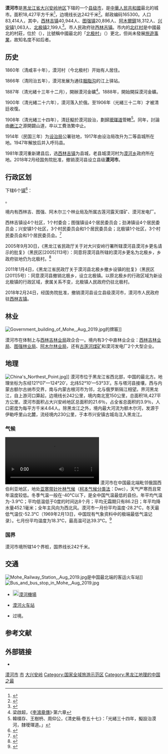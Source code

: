 {{Infobox China County
| county = 漠河市
| usedname = 
| nameorigin = 
| Photo = Overlook of Mohe, Aug 2019.jpg
| Photoname = 从北极星广场俯瞰漠河市
| map = Location of Mohe within Heilongjiang (China).png
| mapsize = 250
| map_caption = 
| Belong = [[黑龙江省|黑龙江省]][[大兴安岭地区|大兴安岭地区]]
| Types = [[县级市|县级市]]
| admincode =  232701
| founded = 
| seat = 西林吉镇
| officerTitle = 
| officer = 
| officerTitle2 = 
| officer2 = 
| subdistrict = 
| dialect = 
| post code = 165300
| phone code = 457
| coordinate = {{coord|52.9702|N|122.5223|E|type:adm3rd_region:CN-23_source:Gaode|format=dms|display=it}}
| area = 18,427平方千米
| area land = 
| area water = 
| census yr = 2010年
| pop = 83,414人
| density =  
| GDP = 
| GDP_as_of = 
| GDPPC = 
| carlicense = 黑P
| web = www.mohe.gov.cn
| web_title = 漠河市政府网
}}
'''漠河市'''是[[黑龙江省|黑龙江省]][[大兴安岭地区|大兴安岭地区]]下辖的一个[[县级市|县级市]]，是[[中華人民共和國|中華人民共和國]]最北的城市。面积18,427平方千米<ref>{{Cite web|title=漠河概况|url=http://www.mohe.gov.cn/mohe_portal/info/994.jspx|work=www.mohe.gov.cn|access-date=2020-12-19|archive-date=2021-02-05|archive-url=https://web.archive.org/web/20210205194318/http://www.mohe.gov.cn/mohe_portal/info/994.jspx|dead-url=no}}</ref>，边境线长达242千米<ref>{{Cite web|title=地理位置|url=http://www.mohe.gov.cn/mohe_portal/info/995.jspx|work=www.mohe.gov.cn|access-date=2020-12-19|archive-date=2021-02-05|archive-url=https://web.archive.org/web/20210205011131/http://www.mohe.gov.cn/mohe_portal/info/995.jspx|dead-url=no}}</ref>。邮政编码165300。人口83,414人，其中，[[西林吉镇|西林吉镇]]40,944人、[[图强镇|图强镇]]20,896人、[[阿木爾鎮|阿木爾鎮]]18,312人、[[兴安镇_(漠河市)|兴安镇]]1,063人、[[北极镇_(漠河市)|北极镇]]2,199人<ref>{{Cite web|title=人口民族|url=http://www.mohe.gov.cn/mohe_portal/info/997.jspx|work=www.mohe.gov.cn|access-date=2020-12-19|archive-date=2021-02-16|archive-url=https://web.archive.org/web/20210216011613/http://www.mohe.gov.cn/mohe_portal/info/997.jspx|dead-url=no}}</ref>。市人民政府驻[[西林吉镇|西林吉镇]]。市内的[[北红村|北红村]]是中國最北的村莊，位於（{{coord|53.500|N|123.050|E|type:adm3rd_region:CN-23_source:Gaode|format=dms}}），比號稱中國最北的「[[北极村|北极村]]」（{{coord|53.467|N|122.350|E|type:adm3rd_region:CN-23_source:Gaode|format=dms}}）更北，但尚未發展[[旅游|旅遊事業]]，故知名度不如后者。

== 历史 ==
1860年（清咸丰十年），漠河村（今北极村）开始有人居住。

1866年（清同治五年），漠河发展为通往[[胭脂沟|胭脂沟]]的江上驿站。

1887年（清光緒十三年十二月），開辦漠河金礦<ref>梁啟超，《[[s:李鴻章傳/06|李鴻章傳]]》·第六章</ref>。1888年，開始開採漠河金礦。

1900年（清光緒二十六年），漠河落入於俄。至1906年（光緒三十二年）才被清廷收復。

1908年（清光緒三十四年），清廷擬於漠河設治，劃歸[[璦琿道|璦琿道]]管轄<ref>韓樸存、王樹枬、周仰公，《清史稿·卷五十七》：「光緒三十四年，擬設治漠河，隸璦琿道。」</ref>。同年，討論由[[嫩江|嫩江]]之源開闢山道，卒以工費浩繁中止。

1914年（民国三年）为[[设治局|设治局]]公署驻地，1917年由设治局改升为二等县城所在地。1947年解放后并入呼玛县。

1981年漠河重新建县后，选[[西林吉镇|西林吉镇]]为县城，老县城漠河村为[[北极镇_(漠河市)|漠河乡]]政府所在地。2018年2月经国务院批准，撤销漠河县设立县级'''漠河市'''。

== 行政区划 ==
{{PAGENAMEBASE}}下辖6个[[行政建制镇|镇]]<ref>{{PRC admin/ref sgc|23/27/01}}</ref>：

{{PRC admin/children|23/27/01}}。

境内有西林吉、图强、阿木尔三个林业局及所属古莲河露天煤矿、漠河发电厂。

西林吉镇设4个社区，1个村委会；图强镇设4个居民委员会；劲涛镇设4个居民委员会；兴安镇1个社区，3个村民委员会和1个居民委员会；北极镇1个社区，3个村民委员会和1个居民委员会。<ref>{{Cite web|title=漠河人民政府|url=http://mohe.gov.cn/index.php?m=home&c=Lists&a=index&tid=101|access-date=2021-08-23|work=mohe.gov.cn|archive-date=2021-08-23|archive-url=https://web.archive.org/web/20210823143313/http://mohe.gov.cn/index.php?m=home&c=Lists&a=index&tid=101|dead-url=no}}</ref>

2005年9月30日，《黑龙江省民政厅关于对大兴安岭行署所辖漠河县漠河乡更名请示的批复》（黑民区[2005]113号）：同意将漠河县所辖的漠河乡更名为北极乡，乡政府驻地仍为北极村。<ref>{{Cite web |url=http://www.hlj.gov.cn/gkml/system/2008/05/31/000232730.shtml |title=黑龙江省人民政府《黑龙江省民政厅关于对大兴安岭行署所辖漠河县漠河乡更名请示的批复》 |access-date=2014-07-15 |archive-date=2020-09-22 |archive-url=https://web.archive.org/web/20200922070121/http://www.hlj.gov.cn/gkml/system/2008/05/31/000232730.shtml |dead-url=no }}</ref>

2011年1月4日，《黑龙江省民政厅关于漠河县北极乡撤乡设镇的批复》（黑民区[2011]5号）：同意漠河县撤销北极乡，设立北极镇。以原北极乡的行政区域为新设北极镇的行政区域，隶属关系不变，北极镇人民政府仍驻北极村。

2018年2月24日，经国务院批准，撤销漠河县设立县级漠河市，漠河市人民政府驻[[西林吉镇|西林吉镇]]。

== 林业 ==
[[File:Government_building_of_Mohe,_Aug_2019.jpg|thumb]]的牌匾]]

漠河市在体制上与[[西林吉林业局|西林吉林业局]]政企合一。境内有3个中直林业企业：[[西林吉林业局|西林吉林业局]]、[[图强林业局|图强林业局]]、[[阿木尔林业局|阿木尔林业局]]，还有[[古莲河煤矿|古莲河煤矿]]和漠河发电厂2个大型企业。

== 地理 ==
[[File:China's_Northest_Point.jpg|thumb]]]]
漠河市位于黑龙江省西北部，中国的最北方。地理坐标为东经121°07′—124°20′，北纬52°10′—53°33′。东与塔河县接壤，西与内蒙古额尔古纳市交界，南与内蒙古根河市为邻，北与俄罗斯隔江相望。界河黑龙江，自上游河口算起，边境线长242公里，境内南北宽150公里，总面积18,427平方公里。漠河市面积占大兴安岭地区总面积的21.6％，占全省总面积的3.9％，人口密度为每平方千米4.64人。除黑龙江之外，境内最大河流为额木尔河，发源于伊勒呼里山北麓，流经境内230公里，于本市兴安镇古城岛注入黑龙江。

=== 气候 ===
[[File:2020年10月27日_“中国北极”漠河发布暴雪预警_降雪量已达入秋最大级别.webm|2020年10月27日 “中国北极”漠河发布[[气象灾害预警信号]] 降雪量已达入秋最大级别|thumb]]
漠河市在中国最北端毗邻俄国西伯利亚地区，地处[[副极地气候|亚寒带针叶林气候]]（[[柯本气候分类法|柯本气候分类法]]：Dwc），天气严寒而且常年温度较低。冬季气温一般在-40℃以下，是全中国气温最低的县份。年平均气温为-3.9℃；平均低温低于0度的时间达8个月；平均无霜期只有86.2日；年平均降水量452.1毫米；全年主风向为西北风。漠河市一月份平均温度-28.2°C，冬天最低气温仅-52.3°C（1969年2月13日，中国现有气象资料中的极端最低气温记录）。七月份平均温度为18.3°C，最高温可达39.3°C。<ref>{{Cite web|title=Extreme Temperatures Around the World|url=https://www.mherrera.org/temp.htm|access-date=2021-08-23|work=www.mherrera.org|archive-date=2022-01-07|archive-url=https://web.archive.org/web/20220107162103/https://www.mherrera.org/temp.htm|dead-url=no}}</ref>

{{漠河市气候数据}}

===国界===
漠河市境所辖14个界桩，国界线长242千米。
<!---
界江中方岛屿：
{| class="wikitable"
|-
! 岛名 !! 北纬 !! 东经 !! 面积（平方千米） !! 距中方江岸（米） !! 距俄方江岸（米） !! 注释
|-
|  洛古河下江岛 || 53°20.9’|| 121°35.1’|| 0.075|| 50||  350 || [[洛古河|洛古河]]上游2千米处，下距[[北极镇|北极乡]]60千米。
|-
| 船坞岛 || 53°22.1’|| 121°38.6’|| 0.143|| 50||600||下距北极乡57千米处。
|-
| 小马场套子岛|| 53°28.1’|| 122°16.1’|| 0.084|| 40|| 650||下距北极乡9千米。
|-
| 上漠河浅滩岛 ||  ||   || 0.146||   ||   ||由2个岛屿组成， 一号岛位于北纬53°29.7’，东经122°18.6’，面积0.135平方千米；二号岛位于北纬53°29.1’，东经122°18’，面积0.011平方千米。
|-
| 下地营子岛 || 53°26.9’|| 东经122°24.3’|| 0.114|| 75|| 200||上距北极乡3千米。
|-
| 永合站上套子岛|| 53°27.5’|| 122°34.8’|| 0.196|| 60 ||  350||上距北极乡17千米。
|-
| 永合站下岛|| 53°27.5’|| 122°43.7’|| 0.124|| 30 || 500||距北极乡下游20千米。
|-
| 永合站浅滩岛 || 53°27.2’|| 122°48.4’|| 0.116||   ||  || 
|-
| 浅滩岛 || 53°27.3’|| 122°51.5’|| 0.075 ||   || || 上距北极乡36千米。
|-
| 大草甸子岛 ||  ||   || 7．865 ||  ||   ||由5个岛屿组成，一号岛位于北纬53°28．9’，东经122°58.5’，面积5.68平方千米；二号岛位于北纬53°29.2’，东经122°59.3’，面积0.550平方千米；三号岛位于北纬53°29.7’，东经123°0.7’，面积0.225平方千米；四号岛位于北纬53°29.8’，东经123°2.5’，面积1.225平方千米；五号岛位于北纬53°29.4’，东经123°2.1’，面积0.185平方千米。
|-
| 上乌苏里浅滩岛 ||  ||  || 0.262 || 40||   350米 || 距北极乡53千米处，由3个岛屿组成。一号岛位于北纬53°31.2’，东经123°11.3’，面积0.104平方千米；二号岛位于北纬53°30.7’，东经123°10.7’，面积0.074平方千米；三号岛位于北纬53°30.9’，东经123°11.0’，面积0.084平方千米。
|-
| 乌苏里浅滩上岛 || 53°33.4’|| 123°15.4’|| 0.072||  ||  || 上距北极乡59千米。
|-
| 乌苏里浅滩岛 || 53°33.4’ || 123°17.9’|| O．075|| 200||300米||上距北极乡61千米。
|-
| 红旗岭岛  || 53°31．8’|| 123°26．7’|| 0.3|| 80|| 350||上距北极乡70千米 
|-
| 古站岛   || 53°30.5’|| 123°31.2’ || 0.106|| 100|| 350||上距北极乡92千米。
|-
|  草甸子岛 || 53°31．9’ || 123°39．3’ || 0.325 || 400 || 250 || 下距兴安镇29千米。
|-
|  日月岛||  ||  || 0.129 ||  ||  ||岛组由2个岛屿组成，一号岛位于北纬53°30.3’，东经123°40.5’，面积0.074平方千米；二号岛位于北纬53°30.6’，东经123°40.3’，面积0.055平方千米。
|-
| 金场岛  || 53°25.7’|| 123°58.2’|| 0.35|| 20 || 600||下距兴安镇4千米。
|-
| 新村岛 ||  ||  || 0.475||  ||   ||岛组由2个岛屿组成，一号岛位于北纬53°25’，东经123°59．3’，面积0.425平方千米；二号岛位于北纬53°25.5’，东经123°58.8’，面积0.05平方千米。
|-
| 古城岛 ||  ||  || 10．987 || 100  ||  350 ||由12个岛屿组成， 在兴安镇大河西村对面。
|-
| 排卧岛 || 53°20．5’|| 124°6.4’ || 0.9 || 30 || 500||上距兴安镇11千米。
|-
| 南盖河口岛|| 53°21.8’|| 124°10.1’|| 0.15|| 150 || 1000||上距兴安镇18千米。
|-
| 南盖河口二岛 || 53°21.8’|| 124°11’|| 0.188||   ||  ||
|-
| 新盖岛 ||  ||  || 0.941 ||  ||  ||   岛组由3个岛屿组成，一号岛位于北纬53°22.3’，东经124°14.1’，面积0.84平方千米；二号岛位于北纬53。22．3’，东经124°13.2’，面积0.02平方千米；三号岛位于北纬53°22’，东经124°14.2’，面积0.08l平方千米。
|}
--->

== 交通 ==
[[File:Mohe_Railway_Station,_Aug_2019.jpg|thumb]]是中国最北端的客运火车站]]
[[File:Bus_and_bus_stop_in_Mohe,_Aug_2019.jpg|thumb]]

* [[File:Airport_Sign.svg|20px]][[漠河機場|漠河機場]]
* {{rint|cn|rail}}[[漠河站|漠河火车站]]
* {{中国国道名|331}}过境。

== 参考文献 ==
{{wikisource|民政部关于同意黑龙江省撤销漠河县设立县级漠河市的批复}}
{{reflist}}

== 外部链接 ==
* {{Official website|http://www.mohe.gov.cn/|name=漠河市人民政府}}

{{黑龙江省大兴安岭地区漠河市行政区划}}
{{大兴安岭地区行政区划}}
{{黑龙江行政区划}}
{{中华人民共和国陆地边境县}}

[[Category:漠河市|]]
[[Category:大兴安岭地区行政区划|市]]
[[Category:黑龙江县级市|大兴安岭]]
[[Category:国家全域旅游示范区|Category:国家全域旅游示范区]]
[[Category:黑龙江地理的中国之最|Category:黑龙江地理的中国之最]]